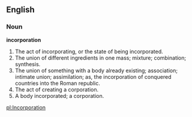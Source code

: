 ==English==

===Noun===

'''incorporation'''

#The act of incorporating, or the state of being incorporated.
#The union of different ingredients in one mass; mixture; combination; synthesis.
#The union of something with a body already existing; association; intimate union; assimilation; as, the incorporation of conquered countries into the Roman republic.
#The act of creating a corporation.
#A body incorporated; a corporation.

[[pl:Incorporation]]